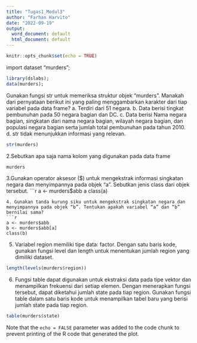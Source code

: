 ```yaml
---
title: "Tugas1_Modul3"
author: "Farhan Harvito"
date: "2022-09-19"
output:
  word_document: default
  html_document: default
---
```


```r
knitr::opts_chunk$set(echo = TRUE)
```
import dataset "murders";
```r
library(dslabs);
data(murders);
```
Gunakan fungsi str untuk memeriksa struktur objek “murders”. Manakah dari pernyataan
berikut ini yang paling menggambarkan karakter dari tiap variabel pada data frame?
a. Terdiri dari 51 negara.
b. Data berisi tingkat pembunuhan pada 50 negara bagian dan DC.
c. Data berisi Nama negara bagian, singkatan dari nama negara bagian, wilayah
negara bagian, dan populasi negara bagian serta jumlah total pembunuhan pada
tahun 2010.
d. str tidak menunjukkan informasi yang relevan. 
```r
str(murders)
```
2.Sebutkan apa saja nama kolom yang digunakan pada data frame
```r
murders
```
3.Gunakan operator aksesor ($) untuk mengekstrak informasi singkatan negara dan
menyimpannya pada objek “a”. Sebutkan jenis class dari objek tersebut.
```r
a <- murders$abb
a
class(a)
```
4. Gunakan tanda kurung siku untuk mengekstrak singkatan negara dan menyimpannya pada objek “b”. Tentukan apakah variabel “a” dan “b” bernilai sama?
```r
a <- murders$abb
b <- murders$abb[a]
class(b)
```
5. Variabel region memiliki tipe data: factor. Dengan satu baris kode, gunakan fungsi level dan length untuk menentukan jumlah region yang dimiliki dataset. 
```r
length(levels(murders$region))
```
6. Fungsi table dapat digunakan untuk ekstraksi data pada tipe vektor dan menampilkan frekuensi dari setiap elemen. Dengan menerapkan fungsi tersebut, dapat diketahui jumlah state pada tiap region. Gunakan fungsi table dalam satu baris kode untuk menampilkan tabel baru yang berisi jumlah state pada tiap region. 
```r

table(murders$state)
```







Note that the `echo = FALSE` parameter was added to the code chunk to prevent printing of the R code that generated the plot.
